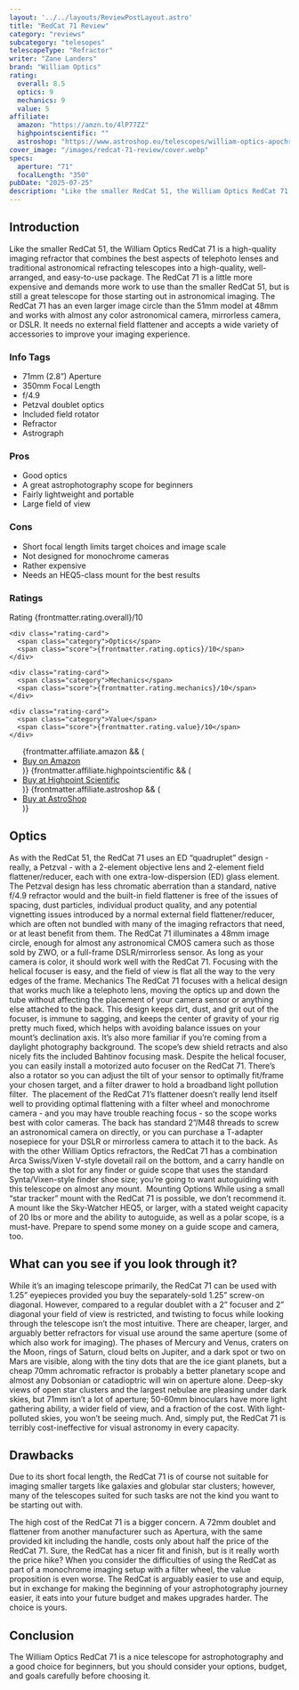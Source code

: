 ```yaml
---
layout: '../../layouts/ReviewPostLayout.astro'
title: "RedCat 71 Review"
category: "reviews"
subcategory: "telesopes"
telescopeType: "Refractor"
writer: "Zane Landers"
brand: "William Optics"
rating:
  overall: 8.5
  optics: 9
  mechanics: 9
  value: 5
affiliate:
  amazon: "https://amzn.to/4lP77ZZ"
  highpointscientific: ""
  astroshop: "https://www.astroshop.eu/telescopes/william-optics-apochromatic-refractor-ap-71-350-redcat-71-ota/p,73030"
cover_image: "/images/redcat-71-review/cover.webp"
specs:
  aperture: "71"
  focalLength: "350"
pubDate: "2025-07-25"
description: "Like the smaller RedCat 51, the William Optics RedCat 71 is a high-quality imaging refractor that combines the best aspects of telephoto lenses and traditional astronomical refracting telescopes into a high-quality, well-arranged, and easy-to-use package."
---
```


<h2>Introduction</h2>

<p class="highlight">Like the smaller RedCat 51, the William Optics RedCat 71 is a high-quality imaging refractor that combines the best aspects of telephoto lenses and traditional astronomical refracting telescopes into a high-quality, well-arranged, and easy-to-use package. The RedCat 71 is a little more expensive and demands more work to use than the smaller RedCat 51, but is still a great telescope for those starting out in astronomical imaging. The RedCat 71 has an even larger image circle than the 51mm model at 48mm and works with almost any color astronomical camera, mirrorless camera, or DSLR. It needs no external field flattener and accepts a wide variety of accessories to improve your imaging experience.</p>
<section class="info-tags">
  <h3>Info Tags</h3>
  <ul>
    <li>71mm (2.8”) Aperture</li>
    <li>350mm Focal Length</li>
    <li>f/4.9</li>
    <li>Petzval doublet optics</li>
    <li>Included field rotator</li>
    <li>Refractor</li>
    <li>Astrograph</li>
  </ul>
</section>

<section class="pros-cons">
  <div class="pros-block">
    <h3>Pros</h3>
    <ul>
        <li>Good optics</li>
        <li>A great astrophotography scope for beginners</li>
        <li>Fairly lightweight and portable</li>
        <li>Large field of view</li>
    </ul>
  </div>
  <div class="cons-block">
    <h3>Cons</h3>
    <ul>
        <li>Short focal length limits target choices and image scale</li>
        <li>Not designed for monochrome cameras</li>
        <li>Rather expensive</li>
        <li>Needs an HEQ5-class mount for the best results</li>
    </ul>
  </div>
</section>

<section class="ratings">
  <h3>Ratings</h3>
  <div class="ratings-grid">
    <div class="rating-card">
      <span class="category">Rating</span>
      <span class="score">{frontmatter.rating.overall}/10</span>
    </div>

    <div class="rating-card">
      <span class="category">Optics</span>
      <span class="score">{frontmatter.rating.optics}/10</span>
    </div>

    <div class="rating-card">
      <span class="category">Mechanics</span>
      <span class="score">{frontmatter.rating.mechanics}/10</span>
    </div>

    <div class="rating-card">
      <span class="category">Value</span>
      <span class="score">{frontmatter.rating.value}/10</span>
    </div>
  </div>
</section>

<section class="affiliates">
  <ul>
    {frontmatter.affiliate.amazon && (
      <li>
        <a class="affiliate-link" href={frontmatter.affiliate.amazon} target="_blank" rel="noopener noreferrer">
          Buy on Amazon
        </a>
      </li>
    )}
    {frontmatter.affiliate.highpointscientific && (
      <li>
        <a class="affiliate-link" href={frontmatter.affiliate.highpointscientific} target="_blank" rel="noopener noreferrer">
          Buy at Highpoint Scientific
        </a>
      </li>
    )}
    {frontmatter.affiliate.astroshop && (
      <li>
        <a class="affiliate-link" href={frontmatter.affiliate.astroshop} target="_blank" rel="noopener noreferrer">
          Buy at AstroShop
        </a>
      </li>
    )}
  </ul>
</section>

<h2>Optics</h2>

As with the RedCat 51, the RedCat 71 uses an ED “quadruplet” design - really, a Petzval - with a 2-element objective lens and 2-element field flattener/reducer, each with one extra-low-dispersion (ED) glass element. The Petzval design has less chromatic aberration than a standard, native f/4.9 refractor would and the built-in field flattener is free of the issues of spacing, dust particles, individual product quality, and any potential vignetting issues introduced by a normal external field flattener/reducer, which are often not bundled with many of the imaging refractors that need, or at least benefit from them.
The RedCat 71 illuminates a 48mm image circle, enough for almost any astronomical CMOS camera such as those sold by ZWO, or a full-frame DSLR/mirrorless sensor. As long as your camera is color, it should work well with the RedCat 71. Focusing with the helical focuser is easy, and the field of view is flat all the way to the very edges of the frame.
Mechanics
The RedCat 71 focuses with a helical design that works much like a telephoto lens, moving the optics up and down the tube without affecting the placement of your camera sensor or anything else attached to the back. This design keeps dirt, dust, and grit out of the focuser, is immune to sagging, and keeps the center of gravity of your rig pretty much fixed, which helps with avoiding balance issues on your mount’s declination axis. It’s also more familiar if you’re coming from a daylight photography background. The scope’s dew shield retracts and also nicely fits the included Bahtinov focusing mask. Despite the helical focuser, you can easily install a motorized auto focuser on the RedCat 71. There’s also a rotator so you can adjust the tilt of your sensor to optimally fit/frame your chosen target, and a filter drawer to hold a broadband light pollution filter. 
The placement of the RedCat 71’s flattener doesn’t really lend itself well to providing optimal flattening with a filter wheel and monochrome camera - and you may have trouble reaching focus - so the scope works best with color cameras. The back has standard 2”/M48 threads to screw an astronomical camera on directly, or you can purchase a T-adapter nosepiece for your DSLR or mirrorless camera to attach it to the back.
As with the other William Optics refractors, the RedCat 71 has a combination Arca Swiss/Vixen V-style dovetail rail on the bottom, and a carry handle on the top with a slot for any finder or guide scope that uses the standard Synta/Vixen-style finder shoe size; you’re going to want autoguiding with this telescope on almost any mount. 
Mounting Options
While using a small “star tracker” mount with the RedCat 71 is possible, we don’t recommend it. A mount like the Sky-Watcher HEQ5, or larger, with a stated weight capacity of 20 lbs or more and the ability to autoguide, as well as a polar scope, is a must-have. Prepare to spend some money on a guide scope and camera, too.
<h2>What can you see if you look through it?</h2>

<p>While it’s an imaging telescope primarily, the RedCat 71 can be used with 1.25” eyepieces provided you buy the separately-sold 1.25” screw-on diagonal. However, compared to a regular doublet with a 2” focuser and 2” diagonal your field of view is restricted, and twisting to focus while looking through the telescope isn’t the most intuitive. There are cheaper, larger, and arguably better refractors for visual use around the same aperture (some of which also work for imaging). The phases of Mercury and Venus, craters on the Moon, rings of Saturn, cloud belts on Jupiter, and a dark spot or two on Mars are visible, along with the tiny dots that are the ice giant planets, but a cheap 70mm achromatic refractor is probably a better planetary scope and almost any Dobsonian or catadioptric will win on aperture alone. Deep-sky views of open star clusters and the largest nebulae are pleasing under dark skies, but 71mm isn’t a lot of aperture; 50-60mm binoculars have more light gathering ability, a wider field of view, and a fraction of the cost. With light-polluted skies, you won’t be seeing much. And, simply put, the RedCat 71 is terribly cost-ineffective for visual astronomy in every capacity.</p>
<h2>Drawbacks</h2>

<p>Due to its short focal length, the RedCat 71 is of course not suitable for imaging smaller targets like galaxies and globular star clusters; however, many of the telescopes suited for such tasks are not the kind you want to be starting out with.</p>
<p>The high cost of the RedCat 71 is a bigger concern. A 72mm doublet and flattener from another manufacturer such as Apertura, with the same provided kit including the handle, costs only about half the price of the RedCat 71. Sure, the RedCat has a nicer fit and finish, but is it really worth the price hike? When you consider the difficulties of using the RedCat as part of a monochrome imaging setup with a filter wheel, the value proposition is even worse. The RedCat is arguably easier to use and equip, but in exchange for making the beginning of your astrophotography journey easier, it eats into your future budget and makes upgrades harder. The choice is yours.</p>
<h2>Conclusion</h2>

<p>The William Optics RedCat 71 is a nice telescope for astrophotography and a good choice for beginners, but you should consider your options, budget, and goals carefully before choosing it.</p>


